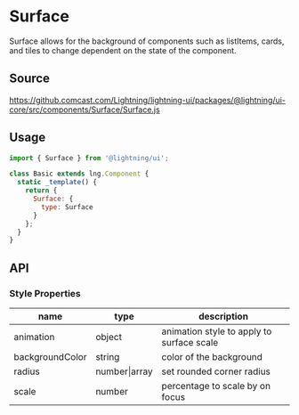 
# Surface

Surface allows for the background of components such as listItems, cards, and tiles to change dependent on the state of the component.

## Source

https://github.comcast.com/Lightning/lightning-ui/packages/@lightning/ui-core/src/components/Surface/Surface.js

## Usage

```js
import { Surface } from '@lightning/ui';

class Basic extends lng.Component {
  static _template() {
    return {
      Surface: {
        type: Surface
      }
    };
  }
}
```

<Canvas>
  <Story id="elements-surface--basic" />
</Canvas>

## API

### Style Properties

| name            | type          | description                               |
| --------------- | ------------- | ----------------------------------------- |
| animation       | object        | animation style to apply to surface scale |
| backgroundColor | string        | color of the background                   |
| radius          | number\|array | set rounded corner radius                 |
| scale           | number        | percentage to scale by on focus           |
